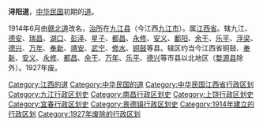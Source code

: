 {{noteTA
|1=zh-hans:余干; zh-hant:餘干
}}
'''浔阳道'''，[[中华民国|中华民国]]初期的[[道_(行政区划)|道]]。

1914年6月由[[赣北道|赣北道]]改名，[[治所|治所]]在[[九江县|九江县]]（今江西[[九江市|九江市]]）。属[[江西省_(中華民國)|江西省]]。辖九江、[[德安县|德安]]、[[瑞昌县|瑞昌]]、[[湖口縣|湖口]]、[[彭泽县|彭泽]]、[[星子县|星子]]、[[都昌县|都昌]]、[[永修县|永修]]、[[安义县|安义]]、[[鄱阳县|鄱阳]]、[[余干县|余干]]、[[乐平县|乐平]]、[[浮梁县|浮梁]]、[[德兴县|德兴]]、[[万年县|万年]]、[[奉新县|奉新]]、[[靖安县|靖安]]、[[武宁县|武宁]]、[[修水县|修水]]、[[铜鼓县|铜鼓]]等县。辖区约当今江西省铜鼓、[[奉新|奉新]]、[[安义|安义]]、[[永修|永修]]、[[都昌|都昌]]、[[余干|余干]]、[[万年|万年]]、[[乐平|乐平]]、[[德兴|德兴]]等市县以北地区（[[婺源县|婺源县]]除外）。1927年废。 

{{中华民国的道|nocat}}
{{江西省历史二级政区|nocat}}
[[Category:江西的道|Category:江西的道]]
[[Category:中华民国的道|Category:中华民国的道]]
[[Category:中华民国江西省行政区划|Category:中华民国江西省行政区划]]
[[Category:九江行政区划史|Category:九江行政区划史]]
[[Category:南昌行政区划史|Category:南昌行政区划史]]
[[Category:上饶行政区划史|Category:上饶行政区划史]]
[[Category:宜春行政区划史|Category:宜春行政区划史]]
[[Category:景德镇行政区划史|Category:景德镇行政区划史]]
[[Category:1914年建立的行政区划|Category:1914年建立的行政区划]]
[[Category:1927年废除的行政区划|Category:1927年废除的行政区划]]